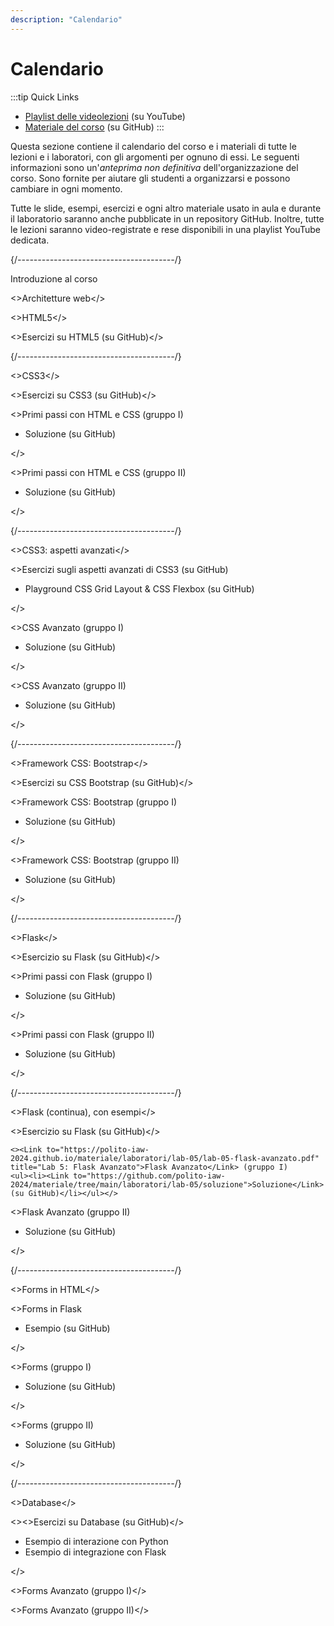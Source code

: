 ```yaml
---
description: "Calendario"
---
```




# Calendario

:::tip Quick Links
* [Playlist delle videolezioni](https://youtube.com/playlist?list=PLMlQI4dIf78UJ-w_KSUGBmL7Iz2G-ueyc&si=iUtzBZLr4Y9fLSgi) (su YouTube)
* [Materiale del corso](https://github.com/polito-iaw-2024/materiale) (su GitHub)
:::

Questa sezione contiene il calendario del corso e i materiali di tutte le lezioni e i laboratori, con gli argomenti per ognuno di essi. Le seguenti informazioni sono un'*anteprima non definitiva* dell'organizzazione del corso. Sono fornite per aiutare gli studenti a organizzarsi e possono cambiare in ogni momento.

Tutte le slide, esempi, esercizi e ogni altro materiale usato in aula e durante il laboratorio saranno anche pubblicate in un repository GitHub. Inoltre, tutte le lezioni saranno video-registrate e rese disponibili in una playlist YouTube dedicata.


<LectureTable defaultTeacher="Juan Pablo Sáenz Moreno" defaultType="Lezione" showMaterial={false} language='IT'>

<LectureDivider topic='Settimana 1'/>{/*---------------------------------------*/}

<LectureRow
    date="24/02/2025" time="14:30-16:00"
    video="https://youtu.be/6qSH2Up2JOA"
    >
    <Link to="https://polito-iaw-2024.github.io/materiale/slides/00-introduzione.pdf" title="Slide introduttive in PDF">Introduzione al corso</Link>
</LectureRow>

<LectureRow
    date="24/02/2025" time="16:00-17:30"
    video="https://youtu.be/YqXJCpBZEUM"
    >
     <><Link to="https://polito-iaw-2024.github.io/materiale/slides/01-web-architectures.pdf" title="Presentazione sulle architetture web">Architetture web</Link></>
</LectureRow>

<LectureRow
    date="27/02/2025" time="16:00-17:30"
    video="https://youtu.be/PavLqCOTqtQ"
    >
    <><Link to="https://polito-iaw-2024.github.io/materiale/slides/02-html.pdf" title="Presentazione su HTML5">HTML5</Link></>
</LectureRow>

<LectureRow
    date="27/02/2025" time="17:30-19:00" type="Esercizio"
    video="https://youtu.be/UPJwBGjSxWM"
    >
    <><Link to="https://github.com/polito-iaw-2024/materiale/tree/main/esercizi/02-html">Esercizi su HTML5</Link> (su GitHub)</>
</LectureRow>

<LectureDivider topic='Settimana 2'/>{/*---------------------------------------*/}

<LectureRow
    date="03/03/2025" time="14:30-16:00" teacher="Juan Pablo Sáenz Moreno"
    video="https://youtu.be/TXZACTIXgsw"
    >
    <><Link to="https://polito-iaw-2024.github.io/materiale/slides/03-css.pdf" title="Presentazione su CSS3">CSS3</Link></>
</LectureRow>

<LectureRow
    date="03/03/2025" time="16:00-17:30" type="Esercizio" teacher="Juan Pablo Sáenz Moreno"
    video="https://youtu.be/YujOy74mIMk"
    >
    <><Link to="https://github.com/polito-iaw-2024/materiale/tree/main/esercizi/03-css">Esercizi su CSS3</Link> (su GitHub)</>
</LectureRow>

<LectureRow
    date="06/03/2025" time="16:00-17:30" type="Lab" teacher="Juan Pablo Sáenz Moreno"
    >
    <><Link to="https://polito-iaw-2024.github.io/materiale/laboratori/lab-01/lab-01-primi-passi-html-css.pdf" title="Lab 1: Primi passi con HTML e CSS">Primi passi con HTML e CSS</Link> (gruppo I)
    <ul><li><Link to="https://github.com/polito-iaw-2024/materiale/tree/main/laboratori/lab-01/soluzione">Soluzione</Link> (su GitHub)</li></ul></>
</LectureRow>

<LectureRow
    date="06/03/2025" time="17:30-19:00" type="Lab" teacher="Tommaso Calò"
    >
    <><Link to="https://polito-iaw-2024.github.io/materiale/laboratori/lab-01/lab-01-primi-passi-html-css.pdf" title="Lab 1: Primi passi con HTML e CSS">Primi passi con HTML e CSS</Link> (gruppo II)
    <ul><li><Link to="https://github.com/polito-iaw-2024/materiale/tree/main/laboratori/lab-01/soluzione">Soluzione</Link> (su GitHub)</li></ul></>
</LectureRow>

<LectureDivider topic='Settimana 3'/>{/*---------------------------------------*/}

<LectureRow
    date="10/03/2025" time="14:30-16:00" teacher="Juan Pablo Sáenz Moreno"
    video="https://youtu.be/rPdtpwMA8WU"
    >
    <><Link to="https://polito-iaw-2024.github.io/materiale/slides/04-more-css.pdf" title="Presentazione su CSS3: aspetti avanzati">CSS3: aspetti avanzati</Link></>
</LectureRow>

<LectureRow
    date="10/03/2025" time="16:00-17:30" type="Esercizio" teacher="Juan Pablo Sáenz Moreno"
    video="https://youtu.be/X786cRwVzLk"
    >
    <><Link to="https://github.com/polito-iaw-2024/materiale/tree/main/esercizi/04-more-css">Esercizi sugli aspetti avanzati di CSS3</Link> (su GitHub)<ul><li><Link to="https://github.com/polito-iaw-2024/materiale/tree/main/esercizi/04-more-css/playground">Playground CSS Grid Layout & CSS Flexbox</Link> (su GitHub)</li></ul></>
</LectureRow>

<LectureRow
    date="13/03/2025" time="16:00-17:30" type="Lab" teacher="Juan Pablo Sáenz Moreno"
    >
    <><Link to="https://polito-iaw-2024.github.io/materiale/laboratori/lab-02/lab-02-css-avanzato.pdf" title="Lab 2: CSS Avanzato">CSS Avanzato</Link> (gruppo I)
    <ul><li><Link to="https://github.com/polito-iaw-2024/materiale/tree/main/laboratori/lab-02/soluzione">Soluzione</Link> (su GitHub)</li></ul></>
</LectureRow>

<LectureRow
    date="13/03/2025" time="17:30-19:00" type="Lab" teacher="Tommaso Calò"
    >
    <><Link to="https://polito-iaw-2024.github.io/materiale/laboratori/lab-02/lab-02-css-avanzato.pdf" title="Lab 2: CSS Avanzato">CSS Avanzato</Link> (gruppo II)
    <ul><li><Link to="https://github.com/polito-iaw-2024/materiale/tree/main/laboratori/lab-02/soluzione">Soluzione</Link> (su GitHub)</li></ul></>
</LectureRow>


<LectureDivider topic='Settimana 4'/>{/*---------------------------------------*/}

<LectureRow
    date="17/03/2025" time="14:30-16:00" teacher="Juan Pablo Sáenz Moreno"
    video="https://youtu.be/cyyThExduTk"
    >
    <><Link to="https://polito-iaw-2024.github.io/materiale/slides/05-bootstrap.pdf" title="Presentazione su CSS Bootstrap">Framework CSS: Bootstrap</Link></>
</LectureRow>

<LectureRow
    date="17/03/2025" time="16:00-17:30" type="Esercizio" teacher="Juan Pablo Sáenz Moreno"
    video="https://youtu.be/jQ5m3E1J4Jo"
    >
    <><Link to="https://github.com/polito-iaw-2024/materiale/tree/main/esercizi/05-bootstrap">Esercizi su CSS Bootstrap</Link> (su GitHub)</>
</LectureRow>

<LectureRow
    date="20/03/2025" time="16:00-17:30" type="Lab" teacher="Juan Pablo Sáenz Moreno"
    >
    <><Link to="https://polito-iaw-2024.github.io/materiale/laboratori/lab-03/lab-03-bootstrap.pdf" title="Lab 3: CSS Bootstrap">Framework CSS: Bootstrap</Link> (gruppo I)
     <ul><li><Link to="https://github.com/polito-iaw-2024/materiale/tree/main/laboratori/lab-03/soluzione">Soluzione</Link> (su GitHub)</li></ul></>
</LectureRow>

<LectureRow
    date="20/03/2025" time="17:30-19:00" type="Lab" teacher="Tommaso Calò"
    >
    <><Link to="https://polito-iaw-2024.github.io/materiale/laboratori/lab-03/lab-03-bootstrap.pdf" title="Lab 3: CSS Bootstrap">Framework CSS: Bootstrap</Link> (gruppo II)
    <ul><li><Link to="https://github.com/polito-iaw-2024/materiale/tree/main/laboratori/lab-03/soluzione">Soluzione</Link> (su GitHub)</li></ul></>
</LectureRow>

<LectureDivider topic='Settimana 5'/>{/*---------------------------------------*/}

<LectureRow
    date="24/03/2025" time="14:30-16:00"
    video="https://youtu.be/qQ9nBloqQJY"
    >
    <><Link to="https://polito-iaw-2024.github.io/materiale/slides/06-flask.pdf" title="Presentazione su Flask">Flask</Link></>
</LectureRow>

<LectureRow
    date="24/03/2025" time="16:00-17:30"
    video="https://youtu.be/YN-bvQiLe34"
    >
    <><Link to="https://github.com/polito-iaw-2024/materiale/tree/main/esercizi/06-flask">Esercizio su Flask</Link> (su GitHub)</>
</LectureRow>

<LectureRow
    date="27/03/2025" time="16:00-17:30" type="Lab"
    >
    <><Link to="https://polito-iaw-2024.github.io/materiale/laboratori/lab-04/lab-04-flask.pdf" title="Lab 4: Primi passi con Flask">Primi passi con Flask</Link> (gruppo I)
    <ul><li><Link to="https://github.com/polito-iaw-2024/materiale/tree/main/laboratori/lab-04/soluzione">Soluzione</Link> (su GitHub)</li></ul></>
</LectureRow>

<LectureRow
    date="27/03/2025" time="17:30-19:00" type="Lab"
    >
    <><Link to="https://polito-iaw-2024.github.io/materiale/laboratori/lab-04/lab-04-flask.pdf" title="Lab 4: Primi passi con Flask">Primi passi con Flask</Link> (gruppo II)
    <ul><li><Link to="https://github.com/polito-iaw-2024/materiale/tree/main/laboratori/lab-04/soluzione">Soluzione</Link> (su GitHub)</li></ul></>
</LectureRow>

<LectureDivider topic='Settimana 6'/>{/*---------------------------------------*/}

<LectureRow
    date="31/03/2025" time="14:30-16:00"
    video="https://youtu.be/TBkk05FImP0"
    >
    <><Link to="https://polito-iaw-2024.github.io/materiale/slides/06-flask.pdf" title="Presentazione su Flask">Flask</Link> (continua), con esempi</>
</LectureRow>

<LectureRow
    date="31/03/2025" time="16:00-17:30" type="Esercizio"
    video="https://youtu.be/ROVXlnl_ji0"
    >
    <><Link to="https://github.com/polito-iaw-2024/materiale/tree/main/esercizi/06-flask">Esercizio su Flask</Link> (su GitHub)</>
</LectureRow>

<LectureRow
    date="03/04/2025" time="16:00-17:30" type="Lab"
    >

    <><Link to="https://polito-iaw-2024.github.io/materiale/laboratori/lab-05/lab-05-flask-avanzato.pdf" title="Lab 5: Flask Avanzato">Flask Avanzato</Link> (gruppo I)
    <ul><li><Link to="https://github.com/polito-iaw-2024/materiale/tree/main/laboratori/lab-05/soluzione">Soluzione</Link> (su GitHub)</li></ul></>
    
</LectureRow>

<LectureRow
    date="03/04/2025" time="17:30-19:00" type="Lab" teacher="Tommaso Calò"
    >
    <><Link to="https://polito-iaw-2024.github.io/materiale/laboratori/lab-05/lab-05-flask-avanzato.pdf" title="Lab 5: Flask Avanzato">Flask Avanzato</Link> (gruppo II)
    <ul><li><Link to="https://github.com/polito-iaw-2024/materiale/tree/main/laboratori/lab-05/soluzione">Soluzione</Link> (su GitHub)</li></ul></>
</LectureRow>

<LectureDivider topic='Settimana 7'/>{/*---------------------------------------*/}

<LectureRow
    date="07/04/2025" time="14:30-16:00"
    video="https://youtu.be/LQAy5vzo9LE"
    >
    <><Link to="https://polito-iaw-2024.github.io/materiale/slides/07-forms.pdf" title="Presentazione su Forms">Forms in HTML</Link></>
</LectureRow>

<LectureRow
    date="07/04/2025" time="16:00-17:30" type="Esercizio"
    video="https://youtu.be/Ug41QFcW5W0"
    >
    <><Link to="https://polito-iaw-2024.github.io/materiale/slides/07-forms.pdf" title="Presentazione su Forms">Forms in Flask</Link>
    <ul><li><Link to="https://github.com/polito-iaw-2024/materiale/tree/main/esercizi/07-forms/esempio">Esempio</Link> (su GitHub)</li></ul></>
</LectureRow>

<LectureRow
    date="10/04/2025" time="16:00-17:30" type="Lab" teacher="Tommaso Calò"
    >
    <><Link to="https://polito-iaw-2024.github.io/materiale/laboratori/lab-06/lab-06-forms.pdf" title="Lab 6: Forms">Forms</Link> (gruppo I)
    <ul><li><Link to="https://github.com/polito-iaw-2024/materiale/tree/main/laboratori/lab-06/soluzione">Soluzione</Link> (su GitHub)</li></ul></>
</LectureRow>

<LectureRow
    date="10/04/2025" time="17:30-19:00" type="Lab" teacher="Tommaso Calò"
    >
    <><Link to="https://polito-iaw-2024.github.io/materiale/laboratori/lab-06/lab-06-forms.pdf" title="Lab 6: Forms">Forms</Link> (gruppo II)
    <ul><li><Link to="https://github.com/polito-iaw-2024/materiale/tree/main/laboratori/lab-05/soluzione">Soluzione</Link> (su GitHub)</li></ul></>
</LectureRow>


<LectureDivider topic='Settimana 8'/>{/*---------------------------------------*/}

<LectureRow
    date="14/04/2025" time="14:30-16:00"
    video="https://youtu.be/dKPzFykdpek"
    >
    <><Link to="https://polito-iaw-2024.github.io/materiale/slides/08-db.pdf" title="Presentazione su Database">Database</Link></>
</LectureRow>

<LectureRow
    date="14/04/2025" time="16:00-17:30" type="Esercizio"
    video="https://youtu.be/gt--pwAQPck"
    >
    <><>Esercizi su Database (su GitHub)</>
    <ul><li><Link to="https://github.com/polito-iaw-2024/materiale/tree/main/esercizi/08-database/esempio">Esempio di interazione con Python</Link></li>
    <li><Link to="https://github.com/polito-iaw-2024/materiale/tree/main/esercizi/08-database/esempio-flask">Esempio di integrazione con Flask</Link></li></ul></>
</LectureRow>

<LectureRow
    date="17/04/2025" time="16:00-17:30" type="Lab" teacher="Juan Pablo Sáenz Moreno"
    >
    <><Link to="https://polito-iaw-2024.github.io/materiale/laboratori/lab-07/lab-07-forms-avanzato.pdf" title="Lab 7: Forms Avanzato">Forms Avanzato</Link> (gruppo I)</>
</LectureRow>

<LectureRow
    date="17/04/2025" time="17:30-19:00" type="Lab" teacher="Juan Pablo Sáenz Moreno"
    >
    <><Link to="https://polito-iaw-2024.github.io/materiale/laboratori/lab-07/lab-07-forms-avanzato.pdf" title="Lab 7: Forms Avanzato">Forms Avanzato</Link> (gruppo II)</>
</LectureRow>
<!--
<LectureDivider topic='Settimana 9'/>{/*---------------------------------------*/}

<LectureRow
    date="04/12/2023" time="16:00-17:30" type="Esercizio" teacher="Juan Pablo Sáenz Moreno"

    >
    Form in Flask
</LectureRow>

<LectureRow
    date="04/12/2023" time="17:30-19:00" teacher="Juan Pablo Sáenz Moreno"

    >
    Interazione col database
</LectureRow>

<LectureRow
    date="07/12/2023" time="16:00-17:30" type="Lab" teacher="Juan Pablo Sáenz Moreno"
    >
    Form in Flask (gruppo I)
</LectureRow>

<LectureRow
    date="07/12/2023" time="17:30-19:00" type="Lab" teacher="Juan Pablo Sáenz Moreno"
    >
    Form in Flask (gruppo II)
</LectureRow>

<LectureDivider topic='Settimana 10'/>{/*---------------------------------------*/}

<LectureRow
    date="11/12/2023" time="16:00-17:30" type="Esercizio" teacher="Juan Pablo Sáenz Moreno"

    >
    Ripasso sui database Interazione col database
</LectureRow>

<LectureRow
    date="11/12/2023" time="17:30-19:00" type="Esercizio" teacher="Juan Pablo Sáenz Moreno"

    >
    Interazione col database
</LectureRow>

<LectureRow
    date="14/12/2023" time="16:00-17:30" type="Lab" teacher="Juan Pablo Sáenz Moreno"
    >
    Interazione col database (gruppo I)
</LectureRow>

<LectureRow
    date="14/12/2023" time="17:30-19:00" type="Lab" teacher="Juan Pablo Sáenz Moreno"
    >
    Interazione col database (gruppo II)
</LectureRow>

<LectureDivider topic='Settimana 11'/>{/*---------------------------------------*/}

<LectureRow
    date="18/12/2023" time="16:00-17:30" teacher="Juan Pablo Sáenz Moreno"

    >
    Sessioni e autenticazione
</LectureRow>

<LectureRow
    date="18/12/2023" time="17:30-19:00" type="Esercizio" teacher="Juan Pablo Sáenz Moreno"

    >
    Autenticazione
</LectureRow>

<LectureRow
    date="21/12/2023" time="16:00-17:30" type="Lab" teacher="Juan Pablo Sáenz Moreno"
    >
    Autenticazione (gruppo I)
</LectureRow>

<LectureRow
    date="21/12/2023" time="17:30-19:00" type="Lab" teacher="Juan Pablo Sáenz Moreno"
    >
    Autenticazione (gruppo II)
</LectureRow>

<LectureDivider />{/*---------------------------------------*/}

<LectureRow variant="warning" type="" teacher="">
    <em>Vacanze di Natale</em>
</LectureRow>

<LectureDivider topic='Settimana 12'/>{/*---------------------------------------*/}

<LectureRow
    date="08/01/2024" time="16:00-17:30"

    >
    <>Regole d'esame e panoramica dei temi passati</>
</LectureRow>

<LectureRow
    date="08/01/2024" time="17:30-19:00"
    >
    <>Panoramica dei temi d'esame passati (continua)</>
</LectureRow>

<LectureRow
    date="11/01/2024" time="16:00-17:30" type="Lab" teacher="Juan Pablo Sáenz Moreno"
    >
    Deployment (gruppo I)
</LectureRow>

<LectureRow
    date="11/01/2024" time="17:30-19:00" type="Lab" teacher="Juan Pablo Sáenz Moreno"
    >
    Deployment (gruppo II)
</LectureRow>

<LectureDivider topic='Settimana 13'/>{/*---------------------------------------*/}

<LectureRow
    date="15/01/2024" time="16:00-17:30" type="Esercizio"

    >
    Simulazione tema d'esame
</LectureRow>

<LectureRow
    date="15/01/2024" time="17:30-19:00" type="Esercizio"

    >
    Simulazione tema d'esame
</LectureRow>

<LectureRow
    date="18/01/2024" time="16:00-17:30" type="Lab"
    >
    Simulazione tema d'esame (gruppo unico)
</LectureRow>

<LectureRow
    date="18/01/2024" time="17:30-19:00" type="Lab"
    >
    Simulazione tema d'esame (gruppo unico)
</LectureRow>
-->
</LectureTable>

<!--## Video lezioni

<iframe width="640" height="360" src="https://www.youtube-nocookie.com/embed/videoseries?si=TMcymcbyjluEndMw&amp;list=PLs7DWGc_wmwT7lSFgUpuNX80Pc7wp5rah" title="YouTube video player" frameBorder="0" allow="accelerometer; autoplay; clipboard-write; encrypted-media; gyroscope; picture-in-picture; web-share" allowFullScreen></iframe>-->